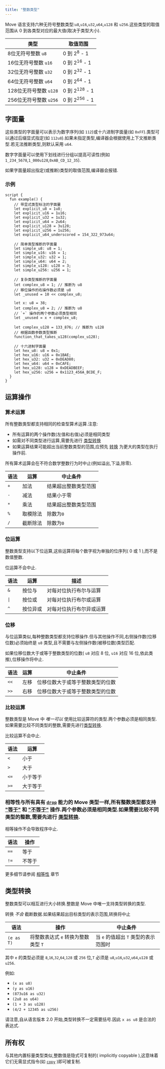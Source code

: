 ```yaml
---
title: "整数类型"
---
```


Move 语言支持六种无符号整数类型:`u8`,`u16`,`u32`,`u64`,`u128` 和 `u256`.这些类型的取值范围从 0 到各类型对应的最大值(取决于类型大小).

| 类型               | 取值范围                    |
| ---------------- | ----------------------- |
| 8位无符号整数 `u8`     | 0 到 2<sup>8</sup> - 1   |
| 16位无符号整数 `u16`   | 0 到 2<sup>16</sup> - 1  |
| 32位无符号整数 `u32`   | 0 到 2<sup>32</sup> - 1  |
| 64位无符号整数 `u64`   | 0 到 2<sup>64</sup> - 1  |
| 128位无符号整数 `u128` | 0 到 2<sup>128</sup> - 1 |
| 256位无符号整数 `u256` | 0 到 2<sup>256</sup> - 1 |

## 字面量

这些类型的字面量可以表示为数字序列(如 `112`)或十六进制字面量(如 `0xFF`).类型可以通过后缀显式指定(如 `112u8`).如果未指定类型,编译器会根据使用上下文推断类型.若无法推断类型,则默认采用 `u64`.

数字字面量可以使用下划线进行分组以提高可读性(例如 `1_234_5678`,`1_000u128`,`0xAB_CD_12_35`).

如果字面量超出指定(或推断)类型的取值范围,编译器会报错.

### 示例

```move
script {
  fun example() {
    // 带显式类型标注的字面量
    let explicit_u8 = 1u8;
    let explicit_u16 = 1u16;
    let explicit_u32 = 1u32;
    let explicit_u64 = 2u64;
    let explicit_u128 = 3u128;
    let explicit_u256 = 1u256;
    let explicit_u64_underscored = 154_322_973u64;

    // 简单类型推断的字面量
    let simple_u8: u8 = 1;
    let simple_u16: u16 = 1;
    let simple_u32: u32 = 1;
    let simple_u64: u64 = 2;
    let simple_u128: u128 = 3;
    let simple_u256: u256 = 1;

    // 复杂类型推断的字面量
    let complex_u8 = 1; // 推断为 u8
    // 移位操作的右操作数必须是 u8
    let _unused = 10 << complex_u8;

    let x: u8 = 38;
    let complex_u8 = 2; // 推断为 u8
    // `+` 操作的两个参数必须类型相同
    let _unused = x + complex_u8;

    let complex_u128 = 133_876; // 推断为 u128
    // 根据函数参数类型推断
    function_that_takes_u128(complex_u128);

    // 十六进制字面量
    let hex_u8: u8 = 0x1;
    let hex_u16: u16 = 0x1BAE;
    let hex_u32: u32 = 0xDEAD80;
    let hex_u64: u64 = 0xCAFE;
    let hex_u128: u128 = 0xDEADBEEF;
    let hex_u256: u256 = 0x1123_456A_BCDE_F;
  }
}
```

## 运算操作

### 算术运算

所有整数类型都支持相同的检查型算术运算.注意:

- 所有运算的两个操作数(左值和右值)必须是相同类型
- 如需对不同类型进行运算,需要先进行 [类型转换](#类型转换)
- 如果运算结果可能超出当前整数类型的范围,应预先 [转换](#类型转换) 为更大的类型在执行操作前.

所有算术运算会在不符合数学整数行为时中止(例如溢出,下溢,除零).

| 语法  | 运算   | 中止条件       |
| --- | ---- | ---------- |
| `+` | 加法   | 结果超出整数类型范围 |
| `-` | 减法   | 结果小于零      |
| `*` | 乘法   | 结果超出整数类型范围 |
| `%` | 取模除法 | 除数为`0`     |
| `/` | 截断除法 | 除数为`0`     |

### 位运算

整数类型支持以下位运算,这些运算将每个数字视为单独的位序列( 0 或 1 ),而不是数值整数.

位运算不会中止.

| 语法   | 运算   | 描述           |
| ---- | ---- | ------------ |
| `&`  | 按位与  | 对每对位执行布尔与运算  |
| `\|` | 按位或  | 对每对位执行布尔或运算  |
| `^`  | 按位异或 | 对每对位执行布尔异或运算 |

### 位移

与位运算类似,每种整数类型都支持位移操作.但与其他操作不同,右侧操作数(位移位数)必须始终是 `u8` 类型,且不需要与左侧操作数(被移位数)类型匹配.

如果位移位数大于或等于整数类型的位数( `u8` 对应 8 位, `u16` 对应 16 位,依此类推),位移操作将中止.

| 语法   | 运算 | 中止条件             |
| ---- | -- | ---------------- |
| `<<` | 左移 | 位移位数大于或等于整数类型的位数 |
| `>>` | 右移 | 位移位数大于或等于整数类型的位数 |

### 比较运算

整数类型是 Move 中 _唯一可以_ 使用比较运算符的类型.两个参数必须是相同类型.如果需要比较不同类型的整数,需要先进行[类型转换](#类型转换).

比较运算不会中止.

| 语法   | 运算   |
| ---- | ---- |
| `<`  | 小于   |
| `>`  | 大于   |
| `<=` | 小于等于 |
| `>=` | 大于等于 |

### 相等性与所有具有 [`drop`](/zh/build/smart-contracts/book/abilities) 能力的 Move 类型一样,所有整数类型都支持 ["等于"](/zh/build/smart-contracts/book/equality) 和 ["不等于"](/zh/build/smart-contracts/book/equality) 操作.两个参数必须是相同类型.如果需要比较不同类型的整数,需要先进行 [类型转换](#类型转换).

相等操作不会导致程序中止.

| 语法   | 操作  |
| ---- | --- |
| `==` | 等于  |
| `!=` | 不等于 |

更多细节请参阅 [相等性](/zh/build/smart-contracts/book/equality) 章节

## 类型转换

整数类型可以相互进行大小转换.整数是 Move 中唯一支持类型转换的类型.

转换 _不会_ 截断数据.如果结果超出目标类型的表示范围,转换将中止

| 语法         | 操作                     | 中止条件                    |
| ---------- | ---------------------- | ----------------------- |
| `(e as T)` | 将整数表达式 `e` 转换为整数类型 `T` | 当 `e` 的值超出 `T` 类型的表示范围时 |

其中 `e` 的类型必须是 `8`,`16`,`32`,`64`,`128` 或 `256` 位,`T` 必须是 `u8`,`u16`,`u32`,`u64`,`u128` 或 `u256`.

例如:

- `(x as u8)`
- `(y as u16)`
- `(873u16 as u32)`
- `(2u8 as u64)`
- `(1 + 3 as u128)`
- `(4/2 + 12345 as u256)`

请注意,自从语言版本 2.0 开始,类型转换不一定需要括号.因此 `x as u8` 是合法的表达式.

## 所有权

与其他内置标量类型类似,整数值是隐式可复制的( implicitly copyable ),这意味着它们无需显式指令(如 [`copy`](/zh/build/smart-contracts/book/variables#移动--move--与复制--copy-) )即可被复制.
